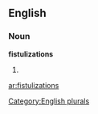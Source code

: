
==English==

===Noun===
'''fistulizations'''

# {{plural of|[[fistulization]]}}

[[Category:English plurals]]

[[ar:fistulizations]]